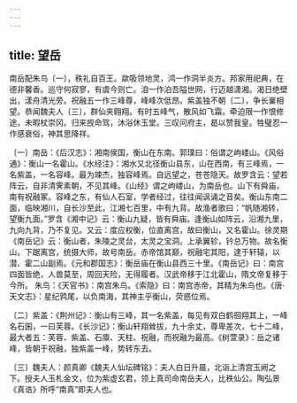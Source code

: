 ```yaml
---
---
---
```

title: 望岳
---




南岳配朱鸟〔一〕，秩礼自百王。歘吸领地灵，鸿一作洞半炎方。邦家用祀典，在德非馨香。巡守何寂寥，有虞今则亡。洎一作泊吾隘世网，行迈越潇湘。渴日绝壁出，漾舟清光旁。祝融五一作三峰尊，峰峰次低昂。紫盖独不朝〔二〕，争长嶪相望。恭闻魏夫人〔三〕，群仙夹翱翔。有时五峰气，散风如飞霜。牵迫限一作恨修途，未暇杖崇冈。归来觊命驾，沐浴休玉堂。三叹问府主，曷以赞我皇。牲璧忍一作感衰俗，神其思降祥。

〔一〕南岳：《后汉志》：湘南侯国，衡山在东南。郭璞曰：俗谓之岣嵝山。《风俗通》：衡山一名霍山。《水经注》：湘水又北径衡山县东，山在西南，有三峰焉，一名紫盖，一名容峰。最为竦杰，独容峰焉。自远望之，苍苍隐天。故罗含云：望若阵云，自非清霁素朝，不见其峰。《山经》谓之岣嵝山，为南岳也。山下有舜庙，南有祝融冢。容峰之东，有仙人石室，学者经过，往往闻讽诵之音矣。衡山东南二面，临映湘川，自长沙至此，江湘七百里，中有九背。故渔者歌曰：“帆随湘转，望衡九面。”罗含《湘中记》云：衡山九疑，皆有舜庙。逢衡山如阵云，沿湘九里，九向九背，乃不复见。又云：度应权衡，位直离宫，故曰衡山，又名霍山。徐灵期《南岳记》云：衡山者，朱陵之灵台，太灵之宝洞。上承翼轸，钤总万物。故名衡山。下踞离宫，统摄大师，故号南岳。赤帝馆其巅，祝融宅其阳，逮于轩辕，以潜、霍二山副焉。《元和郡国志》：衡岳庙在衡山县西三十里。《南岳记》曰：南宫四面皆绝，人兽莫至，周回天险，无得履者。汉武帝移于江北霍山，隋文帝复移于今所。 朱鸟：《天官书》：南宫朱鸟。《索隐》曰：南宫赤帝，其精为朱鸟也。《唐·天文志》：星纪鹑尾，以负南海，其神主乎衡山，荧惑位焉。

〔二〕紫盖：《荆州记》：衡山有三峰，其一名紫盖，每见有双白鹤徊翔其上，一峰名石囷，一曰芙蓉。《长沙记》：衡山轩翔耸拔，九十余丈，尊卑差次，七十二峰，最大者五：芙蓉、紫盖、石廪、天柱、祝融，而祝融为最高。《树萱录》：岳之诸峰，皆朝于祝融，独紫盖一峰，势转东去。

〔三〕魏夫人：颜真卿《魏夫人仙坛碑铭》：夫人白日升晨，北诣上清宫玉阙之下。授夫人玉札金文，位为紫虚玄君，领上真司命南岳夫人，比秩仙公。陶弘景《真诰》所呼“南真”即夫人也。